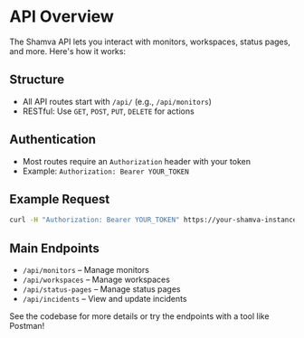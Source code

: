 # API Overview

The Shamva API lets you interact with monitors, workspaces, status pages, and more. Here's how it works:

## Structure
- All API routes start with `/api/` (e.g., `/api/monitors`)
- RESTful: Use `GET`, `POST`, `PUT`, `DELETE` for actions

## Authentication
- Most routes require an `Authorization` header with your token
- Example: `Authorization: Bearer YOUR_TOKEN`

## Example Request
```bash
curl -H "Authorization: Bearer YOUR_TOKEN" https://your-shamva-instance.com/api/monitors
```

## Main Endpoints
- `/api/monitors` – Manage monitors
- `/api/workspaces` – Manage workspaces
- `/api/status-pages` – Manage status pages
- `/api/incidents` – View and update incidents

See the codebase for more details or try the endpoints with a tool like Postman! 